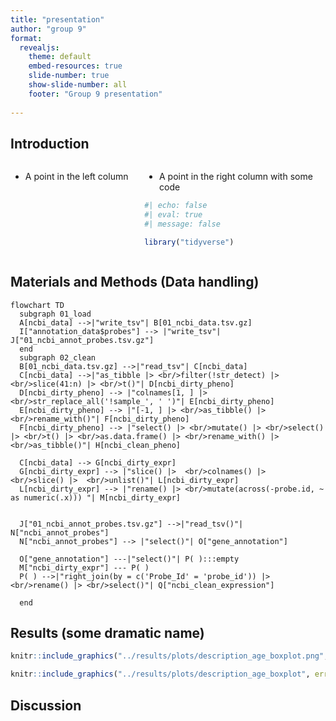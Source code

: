 ```yaml
---
title: "presentation"
author: "group 9"
format:
  revealjs:
    theme: default
    embed-resources: true
    slide-number: true
    show-slide-number: all
    footer: "Group 9 presentation"
    
---
```



## Introduction

:::: {.columns}

::: {.column width="40%"}

- A point in the left column
:::

::: {.column width="60%"}
- A point in the right column with some code
```r
#| echo: false
#| eval: true
#| message: false

library("tidyverse")
```

:::

::::


## Materials and Methods (Data handling) {.scrollable}
```mermaid
flowchart TD
  subgraph 01_load
  A[ncbi_data] -->|"write_tsv"| B[01_ncbi_data.tsv.gz]
  I["annotation_data$probes"] --> |"write_tsv"| J["01_ncbi_annot_probes.tsv.gz"]
  end
  subgraph 02_clean
  B[01_ncbi_data.tsv.gz] -->|"read_tsv"| C[ncbi_data]
  C[ncbi_data] -->|"as_tibble |> <br/>filter(!str_detect) |> <br/>slice(41:n) |> <br/>t()"| D[ncbi_dirty_pheno]
  D[ncbi_dirty_pheno] --> |"colnames[1, ] |> <br/>str_replace_all('!sample_', ' ')"| E[ncbi_dirty_pheno]
  E[ncbi_dirty_pheno] --> |"[-1, ] |> <br/>as_tibble() |> <br/>rename_with()"| F[ncbi_dirty_pheno]
  F[ncbi_dirty_pheno] --> |"select() |> <br/>mutate() |> <br/>select() |> <br/>t() |> <br/>as.data.frame() |> <br/>rename_with() |> <br/>as_tibble()"| H[ncbi_clean_pheno]
  
  C[ncbi_data] --> G[ncbi_dirty_expr]
  G[ncbi_dirty_expr] --> |"slice() |>  <br/>colnames() |>  <br/>slice() |>  <br/>unlist()"| L[ncbi_dirty_expr]
  L[ncbi_dirty_expr] --> |"rename() |> <br/>mutate(across(-probe.id, ~ as numeric(.x))) "| M[ncbi_dirty_expr]
  
  
  J["01_ncbi_annot_probes.tsv.gz"] -->|"read_tsv()"| N["ncbi_annot_probes"]
  N["ncbi_annot_probes"] --> |"select()"| O["gene_annotation"]
  
  O["gene_annotation"] ---|"select()"| P( ):::empty
  M["ncbi_dirty_expr"] --- P( )
  P( ) -->|"right_join(by = c('Probe_Id' = 'probe_id')) |> <br/>rename() |> <br/>select()"| Q["ncbi_clean_expression"]
  
  end
```


 
## Results (some dramatic name)

```r
knitr::include_graphics("../results/plots/description_age_boxplot.png", error = FALSE)
```

```r
knitr::include_graphics("../results/plots/description_age_boxplot", error = FALSE)
```

## Discussion